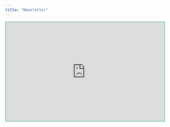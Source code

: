 ```yaml
---
title: "Newsletter"
---
```


```{=html}
<div class="stackblocks-embed" data-stackblock="clgs2copm008708lahet229sw"></div>
<script src="https://frame.stackblocks.app/frame.js"></script>
```

```{=html}
<iframe src="https://genomicepi.substack.com/embed" width="100%" height="315" style="border:2px solid #78c2ad; background:#f3969a;" frameborder="0" scrolling="no"></iframe>
```
